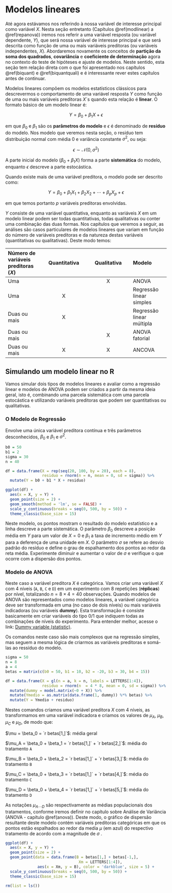 # Modelos lineares {#modlinear}

Até agora estávamos nos referindo à nossa variável de interesse principal como variável $X$. Nesta seção entretanto (Capítulos \@ref(modlinear) a \@ref(repanova)) iremos nos referir a uma variável resposta (ou variável dependente, $Y$), que será nossa variável de interesse principal e que será descrita como função de uma ou mais variáveis preditoras (ou variáveis independentes, $X$). Abordaremos novamente os conceitos de **partição da soma dos quadrados**, **covariância** e **coeficiente de determinação** agora no contexto do teste de hipóteses e ajuste de modelos. Neste sentido, esta seção tem relação direta com o que foi apresentado nos capítulos \@ref(biquant) e \@ref(biquantquali) e é interessante rever estes capítulos antes de continuar.

Modelos lineares compõem os modelos estatísticos clássicos para descrevermos o comportamento de uma variável resposta $Y$ como função de uma ou mais variáveis preditoras $X$´s quando esta relação é **linear**. O formato básico de um modelo linear é:

$$Y = \beta_0 + \beta_1X + \epsilon$$

em que $\beta_0$ e $\beta_1$ são os **parâmetros do modelo** e $\epsilon$ é denominado de **resíduo** do modelo. Nos modelo que veremos nesta seção, o resíduo tem distribuição normal com média $0$ e variância constante $\sigma^2$, ou seja:

$$\epsilon \sim \mathcal{N}(0, \sigma^2)$$

A parte inicial do modelo ($\beta_0 + \beta_1X$) forma a parte **sistemática** do modelo, enquanto $\epsilon$ descreve a parte estocástica.

Quando existe mais de uma variável preditora, o modelo pode ser descrito como:

$$Y = \beta_0 + \beta_1X_1 + \beta_2X_2 + \cdots + \beta_pX_p + \epsilon$$

em que temos portanto $p$ variáveis preditoras envolvidas.

$Y$ consiste de uma variável quantitativa, enquanto as variáveis $X$ em um modelo linear podem ser todas quantitativas, todas qualitativas ou conter uma combinação das duas formas. Nos capítulos que veremos a seguir, as análises são casos particulares de modelos lineares que variam em função do número de variáveis preditoras e da natureza destas variáveis (quantitativas ou qualitativas). Deste modo temos:

|Número de variáveis preditoras ($X$)|Quantitativa|Qualitativa|Modelo|
|:---                                |:---:       |:---:      |:---|
|Uma                                 |            | X       |ANOVA   |
|Uma                                 | X          |           |Regressão linear simples    |
|Duas ou mais                        | X          |           |Regressão linear múltipla   |
|Duas ou mais                        |            | X         |ANOVA fatorial   |
|Duas ou mais                        | X          | X         |ANCOVA   |   |


## Simulando um modelo linear no R

Vamos simular dois tipos de modelos lineares e avaliar como a regressão linear e modelos de ANOVA podem ser criados a partir da mesma ideia geral, isto é, combinando uma parcela sistemática com uma parcela estocástica e utilizando variáveis preditoras que podem ser quantitativas ou qualitativas.

### O Modelo de Regressão

Envolve uma única variável preditora contínua e três parâmetros desconhecidos, $\beta_0$ e $\beta_1$ e $\sigma^2$.

```r
b0 = 50    
b1 = 2
sigma = 30
n = 40

df = data.frame(X = rep(seq(20, 100, by = 20), each = 8),
                residuo = rnorm(n = n, mean = 0, sd = sigma)) %>% 
  mutate(Y = b0 + b1 * X + residuo)

ggplot(df) +
  aes(x = X, y = Y) +
  geom_point(size = 2) +
  geom_smooth(method = 'lm', se = FALSE) +
  scale_y_continuous(breaks = seq(0, 500, by = 50)) +
  theme_classic(base_size = 15)

```

Neste modelo, os pontos mostram o resultado do modelo estatístico e a linha descreve a parte sistemática. O parâmetro $\beta_0$ descreve a posição média em $Y$ para um valor de $X = 0$ e $\beta_1$ a taxa de incremento médio em $Y$ para a deferença de uma unidade em $X$. O parâmetro $\sigma$ se refere ao desvio padrão do resíduo e define o grau de espalhamento dos pontos ao redor da reta média. Experimente  diminuir e aumentar o valor de $\sigma$ e verifique o que ocorre com a dispersão dos pontos.

### Modelo de ANOVA

Neste caso a variável preditora $X$ é categórica. Vamos criar uma variável $X$ com 4 níveis (`A`, `B`, `C` e `D`) em um experimento com $8$ repetições (**réplicas**) por nível, totalizando $n = 8 \times 4 = 40$ observações. Quando modelos de ANOVA são representados como modelos lineares, a variável categórica deve ser transformada em uma (no caso de dois níveis) ou mais variáveis indicadoras (ou variáveis **dummy**). Esta transformação é consiste basicamente em criar variáveis do tipo $0/1$ que indiquem todas as combinações de níveis do experimento. Para entender melhor, acesse o link: <a href="https://en.wikipedia.org/wiki/Dummy_variable_(statistics)" target="_blank">Dummy variable (statistic)</a>.

Os comandos neste caso são mais complexos que na regressão simples, mas seguem a mesma lógica de criarmos as variáveis preditoras e somá-las ao ressíduo do modelo.

```r
sigma = 50
n = 8
a = 4
betas = matrix(c(b0 = 50, b1 = 10, b2 = -20, b3 = 30, b4 = 15))

df = data.frame(X = gl(n = a, k = n, labels = LETTERS[1:4]),
                residuo = rnorm(n  = 4 * 8, mean = 0, sd = sigma)) %>% 
  mutate(dummy = model.matrix(~0 + X)) %>% 
  mutate(Ymedio = as.matrix(data.frame(1, dummy)) %*% betas) %>% 
  mutate(Y = Ymedio + residuo)

```
Nestes comandos criamos uma variável preditora $X$ com $4$ níveis, as transformamos em uma variável indicadora e criamos os valores de $\mu_A$, $\mu_B$, $\mu_C$ e $\mu_D$, de modo que:

$\mu = \beta_0 = `r betas[1,]`$: média geral

$\mu_A = \beta_0 + \beta_1 = `r betas[1,]` + `r betas[2,]`$: média do tratamento `A`

$\mu_B = \beta_0 + \beta_2 = `r betas[1,]` + `r betas[3,]`$: média do tratamento `B`

$\mu_C = \beta_0 + \beta_3 = `r betas[1,]` + `r betas[4,]`$: média do tratamento `C`

$\mu_D = \beta_0 + \beta_4 = `r betas[1,]` + `r betas[5,]`$: média do tratamento `D`

As notações $\mu_{A \cdots D}$ são respectivamente as médias populacionais dos tratamentos, conforme iremos definir no capítulo sobre Análise de Variância (ANOVA - capítulo \@ref(anova)). Deste modo, o gráfico de dispersão resultante deste modelo contém variáveis preditoras categóricas em que os pontos estão espalhados ao redor da media $\mu$ (em azul) do respectivo tratamento de acordo com a magnitude de $\sigma$ .

```r
ggplot(df) +
  aes(x = X, y = Y) +
  geom_point(size = 2) +
  geom_point(data = data.frame(B = betas[1,] + betas[-1,],
                                Xm = LETTERS[1:4]),
              aes(x = Xm, y = B), color = 'darkblue', size = 5) +
  scale_y_continuous(breaks = seq(0, 500, by = 50)) +
  theme_classic(base_size = 15)                

```



```r
rm(list = ls())
```
